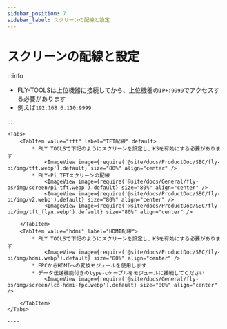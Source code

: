 ```yaml
---
sidebar_position: 7
sidebar_label: スクリーンの配線と設定
---
```







# スクリーンの配線と設定

:::info

* FLY-TOOLSは上位機器に接続してから、上位機器の`IP+:9999`でアクセスする必要があります
* 例えば`192.168.6.110:9999`

:::


    <Tabs>
        <TabItem value="tft" label="TFT配線" default>
            * FLY TOOLSで下記のようにスクリーンを設定し、KSを有効にする必要があります
                <ImageView image={require('@site/docs/ProductDoc/SBC/fly-pi/img/tft.webp').default} size="80%" align="center" />
            * FLY-Pi TFTスクリーンの配線
                <ImageView image={require('@site/docs/General/fly-os/img/screen/pi-tft.webp').default} size="80%" align="center" />
                <ImageView image={require('@site/docs/ProductDoc/SBC/fly-pi/img/v2.webp').default} size="80%" align="center" />
                <ImageView image={require('@site/docs/ProductDoc/SBC/fly-pi/img/tft_flyπ.webp').default} size="80%" align="center" />

        </TabItem>
        <TabItem value="hdmi" label="HDMI配線">
            * FLY TOOLSで下記のようにスクリーンを設定し、KSを有効にする必要があります
                <ImageView image={require('@site/docs/ProductDoc/SBC/fly-pi/img/hdmi.webp').default} size="80%" align="center" />               
            * FPCからHDMIへの変換モジュールを使用します
            * データ伝送機能付きのtype-cケーブルをモジュールに接続してください
                <ImageView image={require('@site/docs/General/fly-os/img/screen/lcd-hdmi-fpc.webp').default} size="80%" align="center" />

        </TabItem>
    </Tabs>

    ----